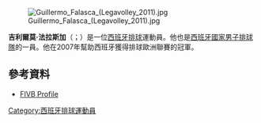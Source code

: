 [[File:Guillermo_Falasca_(Legavolley_2011).jpg|thumb]]

'''吉利爾莫·法拉斯加'''（{{lang-es|Guillermo Falasca}}；{{bd|1977年|10月24日}}）是一位[[西班牙|西班牙]][[排球|排球]]運動員。他也是[[西班牙國家男子排球隊|西班牙國家男子排球隊]]的一員。他在2007年幫助西班牙獲得排球歐洲聯賽的冠軍。

==參考資料==
* [http://www.fivb.org/EN/volleyball/competitions/WorldCup/2007/Men/Teams/VB_PlayerDB.asp?No=110501 FIVB Profile] {{Wayback|url=http://www.fivb.org/EN/volleyball/competitions/WorldCup/2007/Men/Teams/VB_PlayerDB.asp?No=110501 |date=20180915192511 }}
[[Category:西班牙排球運動員|Category:西班牙排球運動員]]